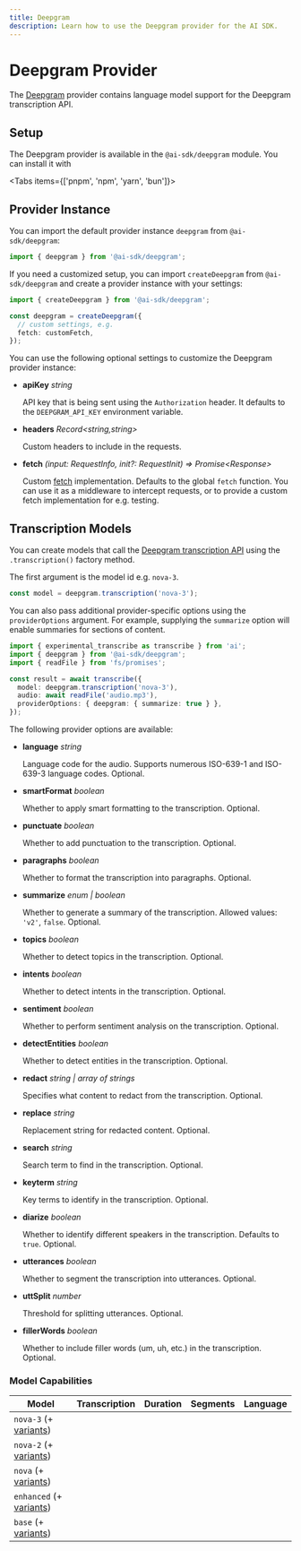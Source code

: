 ```yaml
---
title: Deepgram
description: Learn how to use the Deepgram provider for the AI SDK.
---
```


# Deepgram Provider

The [Deepgram](https://deepgram.com/) provider contains language model support for the Deepgram transcription API.

## Setup

The Deepgram provider is available in the `@ai-sdk/deepgram` module. You can install it with

<Tabs items={['pnpm', 'npm', 'yarn', 'bun']}>
  <Tab>
    <Snippet text="pnpm add @ai-sdk/deepgram" dark />
  </Tab>
  <Tab>
    <Snippet text="npm install @ai-sdk/deepgram" dark />
  </Tab>
  <Tab>
    <Snippet text="yarn add @ai-sdk/deepgram" dark />
  </Tab>

  <Tab>
    <Snippet text="bun add @ai-sdk/deepgram" dark />
  </Tab>
</Tabs>

## Provider Instance

You can import the default provider instance `deepgram` from `@ai-sdk/deepgram`:

```ts
import { deepgram } from '@ai-sdk/deepgram';
```

If you need a customized setup, you can import `createDeepgram` from `@ai-sdk/deepgram` and create a provider instance with your settings:

```ts
import { createDeepgram } from '@ai-sdk/deepgram';

const deepgram = createDeepgram({
  // custom settings, e.g.
  fetch: customFetch,
});
```

You can use the following optional settings to customize the Deepgram provider instance:

- **apiKey** _string_

  API key that is being sent using the `Authorization` header.
  It defaults to the `DEEPGRAM_API_KEY` environment variable.

- **headers** _Record&lt;string,string&gt;_

  Custom headers to include in the requests.

- **fetch** _(input: RequestInfo, init?: RequestInit) => Promise&lt;Response&gt;_

  Custom [fetch](https://developer.mozilla.org/en-US/docs/Web/API/fetch) implementation.
  Defaults to the global `fetch` function.
  You can use it as a middleware to intercept requests,
  or to provide a custom fetch implementation for e.g. testing.

## Transcription Models

You can create models that call the [Deepgram transcription API](https://developers.deepgram.com/docs/pre-recorded-audio)
using the `.transcription()` factory method.

The first argument is the model id e.g. `nova-3`.

```ts
const model = deepgram.transcription('nova-3');
```

You can also pass additional provider-specific options using the `providerOptions` argument. For example, supplying the `summarize` option will enable summaries for sections of content.

```ts highlight="6"
import { experimental_transcribe as transcribe } from 'ai';
import { deepgram } from '@ai-sdk/deepgram';
import { readFile } from 'fs/promises';

const result = await transcribe({
  model: deepgram.transcription('nova-3'),
  audio: await readFile('audio.mp3'),
  providerOptions: { deepgram: { summarize: true } },
});
```

The following provider options are available:

- **language** _string_

  Language code for the audio.
  Supports numerous ISO-639-1 and ISO-639-3 language codes.
  Optional.

- **smartFormat** _boolean_

  Whether to apply smart formatting to the transcription.
  Optional.

- **punctuate** _boolean_

  Whether to add punctuation to the transcription.
  Optional.

- **paragraphs** _boolean_

  Whether to format the transcription into paragraphs.
  Optional.

- **summarize** _enum | boolean_

  Whether to generate a summary of the transcription.
  Allowed values: `'v2'`, `false`.
  Optional.

- **topics** _boolean_

  Whether to detect topics in the transcription.
  Optional.

- **intents** _boolean_

  Whether to detect intents in the transcription.
  Optional.

- **sentiment** _boolean_

  Whether to perform sentiment analysis on the transcription.
  Optional.

- **detectEntities** _boolean_

  Whether to detect entities in the transcription.
  Optional.

- **redact** _string | array of strings_

  Specifies what content to redact from the transcription.
  Optional.

- **replace** _string_

  Replacement string for redacted content.
  Optional.

- **search** _string_

  Search term to find in the transcription.
  Optional.

- **keyterm** _string_

  Key terms to identify in the transcription.
  Optional.

- **diarize** _boolean_

  Whether to identify different speakers in the transcription.
  Defaults to `true`.
  Optional.

- **utterances** _boolean_

  Whether to segment the transcription into utterances.
  Optional.

- **uttSplit** _number_

  Threshold for splitting utterances.
  Optional.

- **fillerWords** _boolean_

  Whether to include filler words (um, uh, etc.) in the transcription.
  Optional.

### Model Capabilities

| Model                                                                                              | Transcription       | Duration            | Segments            | Language            |
| -------------------------------------------------------------------------------------------------- | ------------------- | ------------------- | ------------------- | ------------------- |
| `nova-3` (+ [variants](https://developers.deepgram.com/docs/models-languages-overview#nova-3))     | <Check size={18} /> | <Check size={18} /> | <Check size={18} /> | <Cross size={18} /> |
| `nova-2` (+ [variants](https://developers.deepgram.com/docs/models-languages-overview#nova-2))     | <Check size={18} /> | <Check size={18} /> | <Check size={18} /> | <Cross size={18} /> |
| `nova` (+ [variants](https://developers.deepgram.com/docs/models-languages-overview#nova))         | <Check size={18} /> | <Check size={18} /> | <Check size={18} /> | <Cross size={18} /> |
| `enhanced` (+ [variants](https://developers.deepgram.com/docs/models-languages-overview#enhanced)) | <Check size={18} /> | <Check size={18} /> | <Check size={18} /> | <Cross size={18} /> |
| `base` (+ [variants](https://developers.deepgram.com/docs/models-languages-overview#base))         | <Check size={18} /> | <Check size={18} /> | <Check size={18} /> | <Cross size={18} /> |
